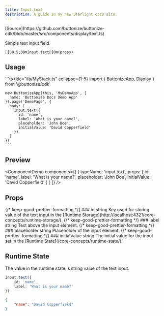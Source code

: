 ```yaml
---
title: Input.text
description: A guide in my new Starlight docs site.
---
```



<FrameworkSelect>
	<FrameworkContent>
		<Fragment slot="cdk">
			[Source](https://github.com/buttonize/buttonize-cdk/blob/master/src/components/display/text.ts)
		</Fragment>
	</FrameworkContent>
</FrameworkSelect>

Simple text input field.

```ansi frame="none"
[38;5;39mInput.text[0m(props)
```

## Usage

<FrameworkContent>
   <Fragment slot="cdk">
    ```ts title="lib/MyStack.ts" collapse={1-5}
    import { ButtonizeApp, Display } from '@buttonize/cdk'
    
    new ButtonizeApp(this, 'MyDemoApp', {
      name: 'Buttonize Docs Demo App'
    }).page('DemoPage', {
      body: [
        Input.text({
          id: 'name',
          label: 'What is your name?',
          placeholder: 'John Doe',
          initialValue: 'David Copperfield'
        })
      ]
    })
    ```
   </Fragment>
</FrameworkContent>

## Preview

<ComponentDemo
	components={[
		{
			typeName: 'input.text',
			props: {
				id: 'name',
				label: 'What is your name?',
				placeholder: 'John Doe',
				initialValue: 'David Copperfield'
			}
		}
	]}
/>

## Props

<FrameworkContent>
	<Fragment slot="cdk">
		<PropDescription>
			<Fragment slot="title">
				{/* keep-good-prettier-formatting */}
				### id
			</Fragment>
			<PropMarker slot="markers" type="required" />
			<Fragment slot="type">string</Fragment>
			<Fragment slot="description">
				Key used for storing value of the text input in the [Runtime
				Storage](http://localhost:4321/core-concepts/runtime-storage/).
			</Fragment>
		</PropDescription>
		<PropDescription>
			<Fragment slot="title">
				{/* keep-good-prettier-formatting */}
				### label
			</Fragment>
			<PropMarker slot="markers" type="optional" />
			<Fragment slot="type">string</Fragment>
			<Fragment slot="description">Text above the input element.</Fragment>
		</PropDescription>
		<PropDescription>
			<Fragment slot="title">
				{/* keep-good-prettier-formatting */}
				### placeholder
			</Fragment>
			<PropMarker slot="markers" type="optional" />
			<Fragment slot="type">string</Fragment>
			<Fragment slot="description">Placeholder of the input element.</Fragment>
		</PropDescription>
		<PropDescription>
			<Fragment slot="title">
				{/* keep-good-prettier-formatting */}
				### initialValue
			</Fragment>
			<PropMarker slot="markers" type="optional" />
			<Fragment slot="type">string</Fragment>
			<Fragment slot="description">
				The initial value for the input set in the [Runtime
				State](/core-concepts/runtime-state/).
			</Fragment>
		</PropDescription>
	</Fragment>
</FrameworkContent>

## Runtime State

The value in the runtime state is string value of the text input.

```ts title="lib/MyStack.ts" "'name'"
Input.text({
	id: 'name',
	label: 'What is your name?'
})
```

```json title="Runtime state" frame="terminal" ""name""
{
	"name": "David Copperfield"
}
```
